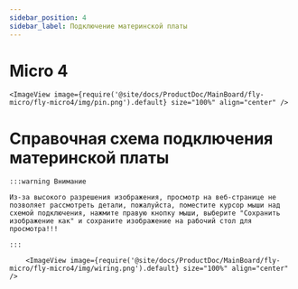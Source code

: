 ```yaml
---
sidebar_position: 4
sidebar_label: Подключение материнской платы
---
```




# Micro 4

    <ImageView image={require('@site/docs/ProductDoc/MainBoard/fly-micro/fly-micro4/img/pin.png').default} size="100%" align="center" />


# Справочная схема подключения материнской платы

    :::warning Внимание

    Из-за высокого разрешения изображения, просмотр на веб-странице не позволяет рассмотреть детали, пожалуйста, поместите курсор мыши над схемой подключения, нажмите правую кнопку мыши, выберите "Сохранить изображение как" и сохраните изображение на рабочий стол для просмотра!!!

    :::

        <ImageView image={require('@site/docs/ProductDoc/MainBoard/fly-micro/fly-micro4/img/wiring.png').default} size="100%" align="center" />